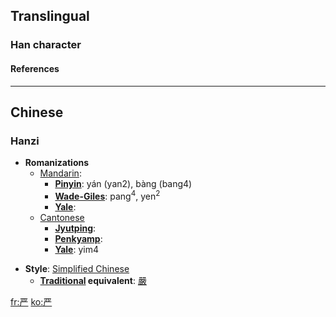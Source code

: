 {{see|厳|嚴}}<!-- may be replaced by zh-forms -->

==Translingual==
===Han character===
{{Han char|rad=一|as=06|sn=7|so=|four=|canj=一廿金竹 (MTCH)|cmean=strict, rigorous, rigid; stern}}
====References====
{{Han ref|kx=0078.131|hdz=10019.100|uh=4E25|ud=20005}}

----
==Chinese==
===Hanzi===


* '''Romanizations'''
** [[Mandarin]]:
*** '''[[Pinyin]]''': yán (yan2), bàng (bang4)
*** '''[[Wade-Giles]]''': pang<sup>4</sup>, yen<sup>2</sup>
*** '''[[Yale]]''': 
**[[Cantonese]]
***'''[[Jyutping]]''':
***'''[[Penkyamp]]''': 
***'''[[Yale]]''': yim4

* '''Style''': [[Simplified Chinese]] 
** '''[[Traditional Chinese|Traditional]] equivalent''': [[嚴]]




[[fr:严]]
[[ko:严]]